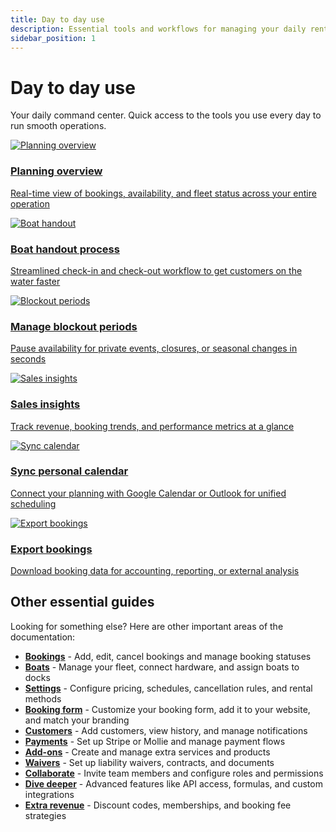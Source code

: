 ```yaml
---
title: Day to day use
description: Essential tools and workflows for managing your daily rental operations
sidebar_position: 1
---
```



# Day to day use

Your daily command center. Quick access to the tools you use every day to run smooth operations.

<div className={styles.cardGrid}>
  <a href="./planning-overview" className={styles.card}>
    <div className={styles.cardImage}>
      <img src={require('./graphics/day-to-day/planning.png').default} alt="Planning overview" />
    </div>
    <div className={styles.cardBody}>
      <div className={styles.cardContent}>
        <h3>Planning overview</h3>
        <p>Real-time view of bookings, availability, and fleet status across your entire operation</p>
      </div>
    </div>
  </a>

  <a href="./boat-handout-process" className={styles.card}>
    <div className={styles.cardImage}>
      <img src="https://images.unsplash.com/photo-1454165804606-c3d57bc86b40?w=800&auto=format&fit=crop" alt="Boat handout" />
    </div>
    <div className={styles.cardBody}>
      <div className={styles.cardContent}>
        <h3>Boat handout process</h3>
        <p>Streamlined check-in and check-out workflow to get customers on the water faster</p>
      </div>
    </div>
  </a>

  <a href="./blockout-periods" className={styles.card}>
    <div className={styles.cardImage}>
      <img src={require('./graphics/day-to-day/blockout.png').default} alt="Blockout periods" />
    </div>
    <div className={styles.cardBody}>
      <div className={styles.cardContent}>
        <h3>Manage blockout periods</h3>
        <p>Pause availability for private events, closures, or seasonal changes in seconds</p>
      </div>
    </div>
  </a>

  <a href="./sales-insights" className={styles.card}>
    <div className={styles.cardImage}>
      <img src="https://images.unsplash.com/photo-1454165804606-c3d57bc86b40?w=800&auto=format&fit=crop" alt="Sales insights" />
    </div>
    <div className={styles.cardBody}>
      <div className={styles.cardContent}>
        <h3>Sales insights</h3>
        <p>Track revenue, booking trends, and performance metrics at a glance</p>
      </div>
    </div>
  </a>

  <a href="./sync-personal-calendar" className={styles.card}>
    <div className={styles.cardImage}>
      <img src="https://images.unsplash.com/photo-1454165804606-c3d57bc86b40?w=800&auto=format&fit=crop" alt="Sync calendar" />
    </div>
    <div className={styles.cardBody}>
      <div className={styles.cardContent}>
        <h3>Sync personal calendar</h3>
        <p>Connect your planning with Google Calendar or Outlook for unified scheduling</p>
      </div>
    </div>
  </a>

  <a href="../bookings/export-bookings" className={styles.card}>
    <div className={styles.cardImage}>
      <img src="https://images.unsplash.com/photo-1454165804606-c3d57bc86b40?w=800&auto=format&fit=crop" alt="Export bookings" />
    </div>
    <div className={styles.cardBody}>
      <div className={styles.cardContent}>
        <h3>Export bookings</h3>
        <p>Download booking data for accounting, reporting, or external analysis</p>
      </div>
    </div>
  </a>
</div>

## Other essential guides

Looking for something else? Here are other important areas of the documentation:

- **[Bookings](../bookings/add-booking)** - Add, edit, cancel bookings and manage booking statuses
- **[Boats](../boats/manage-boats)** - Manage your fleet, connect hardware, and assign boats to docks
- **[Settings](../settings/understanding-rental-setup)** - Configure pricing, schedules, cancellation rules, and rental methods
- **[Booking form](../booking-form/add-to-website)** - Customize your booking form, add it to your website, and match your branding
- **[Customers](../customers/add-customer)** - Add customers, view history, and manage notifications
- **[Payments](../payments/receive-payments)** - Set up Stripe or Mollie and manage payment flows
- **[Add-ons](../add-ons/create-add-ons)** - Create and manage extra services and products
- **[Waivers](../waivers/set-up-waivers)** - Set up liability waivers, contracts, and documents
- **[Collaborate](../collaborate/invite-team-members)** - Invite team members and configure roles and permissions
- **[Dive deeper](../dive-deeper/api)** - Advanced features like API access, formulas, and custom integrations
- **[Extra revenue](../extra-revenue/discount-codes-and-coupon-setup)** - Discount codes, memberships, and booking fee strategies
